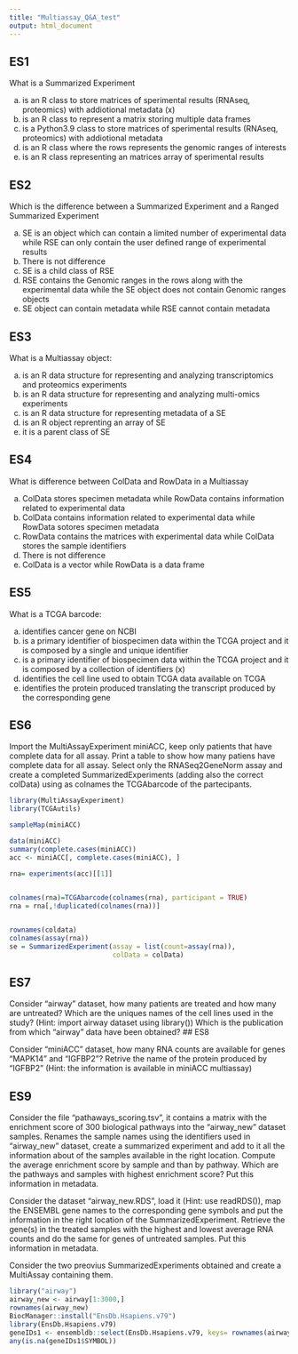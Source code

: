 ```yaml
---
title: "Multiassay_Q&A_test"
output: html_document
---
```



## ES1

What is a Summarized Experiment

a) is an R class to store matrices of sperimental results (RNAseq, proteomics) with addiotional metadata (x)
b) is an R class to represent a matrix storing multiple data frames
c) is a Python3.9 class to store matrices of sperimental results (RNAseq, proteomics) with addiotional metadata
d) is an R class where the rows represents the genomic ranges of interests
e) is an R class representing an matrices array of sperimental results


## ES2

Which is the difference between a Summarized Experiment and a Ranged Summarized Experiment

a) SE is an object which can contain a limited number of experimental data while RSE can only contain the user defined range of experimental results
b) There is not difference
c) SE is a child class of RSE
d) RSE contains the Genomic ranges in the rows along with the experimental data while the SE object does not contain Genomic ranges objects
e) SE object can contain metadata while RSE cannot contain metadata

## ES3 

What is a Multiassay object:

a) is an R data structure for representing and analyzing transcriptomics and proteomics experiments
b) is an R data structure for representing and analyzing multi-omics experiments
c) is an R data structure for representing metadata of a SE
d) is an R object reprenting an array of SE
e) it is a parent class of SE 

## ES4

What is difference between ColData and RowData in a Multiassay

a) ColData stores specimen metadata while RowData contains information related to experimental data 
b) ColData contains information related to experimental data  while RowData sotores specimen metadata
c) RowData contains the matrices with experimental data while ColData stores the sample identifiers
d) There is not difference
e) ColData is a vector while RowData is a data frame

## ES5

What is a TCGA barcode:

a) identifies cancer gene on NCBI 
b) is a primary identifier of biospecimen data within the TCGA project and it is composed by a single and unique identifier
c) is a primary identifier of biospecimen data within the TCGA project and it is composed by a collection of identifiers (x)
d) identifies the cell line used to obtain TCGA data available on TCGA
e) identifies the protein produced translating the transcript produced by the corresponding gene


## ES6

Import the MultiAssayExperiment miniACC, keep only patients that have complete data for all assay.
Print a table to show how many patiens have complete data for all assay.
Select only the RNASeq2GeneNorm assay and create a completed SummarizedExperiments (adding also the correct colData) using as colnames the TCGAbarcode of the partecipants.




```r
library(MultiAssayExperiment)
library(TCGAutils)

sampleMap(miniACC)

data(miniACC)
summary(complete.cases(miniACC))
acc <- miniACC[, complete.cases(miniACC), ]

rna= experiments(acc)[[1]] 

  
colnames(rna)=TCGAbarcode(colnames(rna), participant = TRUE)
rna = rna[,!duplicated(colnames(rna))]


rownames(coldata)
colnames(assay(rna))
se = SummarizedExperiment(assay = list(count=assay(rna)), 
                          colData = colData)

```
## ES7

Consider "airway" dataset, how many patients are treated and how many are untreated?
Which are the uniques names of the cell lines used in the study? (Hint: import airway dataset using library())
Which is the publication from which "airway" data have been obtained?
## ES8

Consider "miniACC" dataset, how many RNA counts are available for genes "MAPK14" and "IGFBP2"?
Retrive the name of the protein produced by "IGFBP2" (Hint: the information is available in miniACC multiassay)


## ES9

Consider the file "pathaways_scoring.tsv", it contains a matrix with the enrichment score of 300 biological pathways into the "airway_new" dataset samples.
Renames the sample names using the identifiers used in "airway_new" dataset, create a summarized experiment and add to it all the  information about of the samples available in the right location.
Compute the average enrichment score by sample and than by pathway. Which are the pathways and samples with highest enrichment score? Put this information in metadata.

Consider the dataset "airway_new.RDS", load it (Hint: use readRDS()),  map the ENSEMBL gene names to the corresponding gene symbols and put the information in the right location of the SummarizedExperiment. 
Retrieve the gene(s) in the treated samples with the highest and lowest average RNA counts and do the same for genes of untreated samples. Put this information in metadata.

Consider the two preovius SummarizedExperiments obtained and create a MultiAssay containing them.
```r
library("airway")
airway_new <- airway[1:3000,]
rownames(airway_new)
BiocManager::install("EnsDb.Hsapiens.v79")
library(EnsDb.Hsapiens.v79)
geneIDs1 <- ensembldb::select(EnsDb.Hsapiens.v79, keys= rownames(airway_new), keytype = "GENEID", columns = c("SYMBOL","GENEID"))
any(is.na(geneIDs1$SYMBOL))

```

